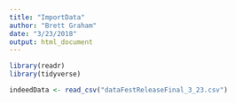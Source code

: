 ```yaml
---
title: "ImportData"
author: "Brett Graham"
date: "3/23/2018"
output: html_document
---
```

```r
library(readr)
library(tidyverse)


```


```r
indeedData <- read_csv("dataFestReleaseFinal_3_23.csv")

```